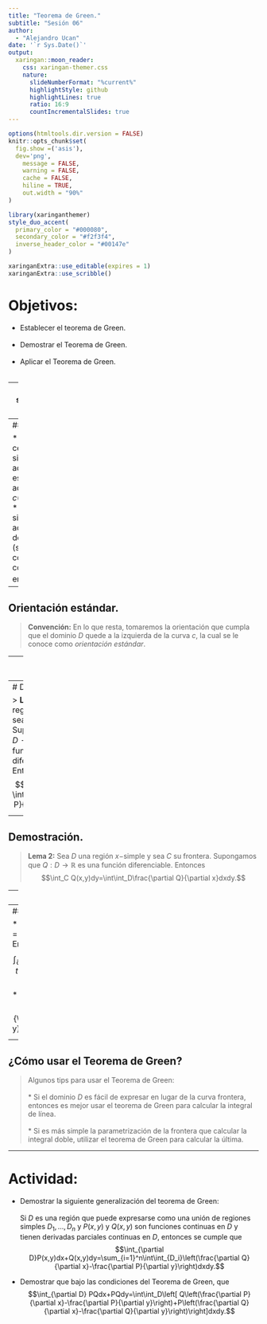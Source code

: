 ---
title: "Teorema de Green."
subtitle: "Sesión 06"
author: 
  - "Alejandro Ucan"
date: '`r Sys.Date()`'
output:
  xaringan::moon_reader:
    css: xaringan-themer.css
    nature:
      slideNumberFormat: "%current%"
      highlightStyle: github
      highlightLines: true
      ratio: 16:9
      countIncrementalSlides: true
---

```{r setup, include=FALSE}
options(htmltools.dir.version = FALSE)
knitr::opts_chunk$set(
  fig.show =('asis'),
  dev='png',
	message = FALSE,
	warning = FALSE,
	cache = FALSE,
	hiline = TRUE,
	out.width = "90%"
)
```

```{r xaringan-themer, include=FALSE, warning=FALSE}
library(xaringanthemer)
style_duo_accent(
  primary_color = "#000080",
  secondary_color = "#f2f3f4",
  inverse_header_color = "#00147e"
)
```

```{r xaringan-editable, echo=FALSE}
xaringanExtra::use_editable(expires = 1)
xaringanExtra::use_scribble()
```
# Objetivos:

 * Establecer el teorema de Green. <br/><br/>
 * Demostrar el Teorema de Green. <br/><br/>
 * Aplicar el Teorema de Green. <br/><br/>

---
# Curvas simples de $\mathbb{R}^2$.

> __Definición:__ Unca _curva simple_ $c$ en $\mathbb{R}^2$ es una función continua $c:[a,b]\rightarrow \mathbb{R}^2$ tal que $c(t_1)\neq c(t_2)$ si $t_1\neq t_2$.

--
##### Nota:

* Una curva cerrada simple, es aquella que es simple y además $c(a)=c(b)$.
* Las curvas simples acotan un dominio $D$ (subconjunto conexo y compacto) en $\mathbb{R}^2$.

---
## Orientación estándar.

> __Convención:__ En lo que resta, tomaremos la orientación que cumpla que el dominio $D$ quede a la izquierda de la curva $c,$ la cual se le conoce como _orientación estándar_.

---
# Teorema de Green.

> __Teorema:__ Sea $D$ un dominio acotado en $\mathbb{R}^2$ cuya frontera $\partial D$ es una curva cerrada simple y $c:[a,b]\rightarrow \mathbb{R}^2$ una parametrización de $\partial D$ con orientación estándar. Si $P(x,y)$ y $Q(x,y)$ son funciones continuas en $D$ y tienen derivadas parciales continuas en $D,$ entonces se cumple que $$\int_{\partial D}P(x,y)dx+Q(x,y)dy=\int\int_D\left(\frac{\partial Q}{\partial x}-\frac{\partial P}{\partial y}\right)dxdy.$$

---
# Demostración.

> __Lema 1:__ Sea $D$ una región $y-$simple y sea $C$ su frontera. Supongamos que $P:D\to\mathbb{R}$ es una función diferenciable. Entonces $$\int_C P(x,y)dx=-\int\int_D\frac{\partial P}{\partial y}dxdy.$$

---
## Demostración.

> __Lema 2:__ Sea $D$ una región $x-$simple y sea $C$ su frontera. Supongamos que $Q:D\to\mathbb{R}$ es una función diferenciable. Entonces $$\int_C Q(x,y)dy=\int\int_D\frac{\partial Q}{\partial x}dxdy.$$

---
##### Ejemplo

> Queremos comprobar el teorema de Green para el campo $\mathbf{F}=x\mathbf{i}+xy\mathbf{j},$ donde $D$ es el circulo unitario $x^2+y^2\leq 1.$

--
##### Solución:

* La frontera de $D$ es la curva $c(t)=(\cos t,\sin t),$ con $t\in[0,2\pi].$
* Entonces, $$\int_{\partial D}P(x,y)dx+Q(x,y)dy=\int_0^{2\pi}(\cos t)(-\sin t)+(\cos t)(\cos t)(\sin t)dt=0.$$
* Por otro lado, $$\int\int_D\left(\frac{\partial Q}{\partial x}-\frac{\partial P}{\partial y}\right)dxdy=\int\int_Dydxdy=0.$$

---
## ¿Cómo usar el Teorema de Green?

> Algunos tips para usar el Teorema de Green: <br/><br/>
  * Si el dominio $D$ es fácil de expresar en lugar de la curva frontera, entonces es mejor usar el teorema de Green para calcular la integral de línea. <br/><br/>
  * Si es más simple la parametrización de la frontera que calcular la integral doble, utilizar el teorema de Green para calcular la última.

---
# Actividad:

 * Demostrar la siguiente generalización del teorema de Green: <br/><br/> Si $D$ es una región que puede expresarse como una unión de regiones simples $D_1,\ldots,D_n$ y $P(x,y)$ y $Q(x,y)$ son funciones continuas en $D$ y tienen derivadas parciales continuas en $D,$ entonces se cumple que $$\int_{\partial D}P(x,y)dx+Q(x,y)dy=\sum_{i=1}^n\int\int_{D_i}\left(\frac{\partial Q}{\partial x}-\frac{\partial P}{\partial y}\right)dxdy.$$

 * Demostrar que bajo las condiciones del Teorema de Green, que $$\int_{\partial D} PQdx+PQdy=\int\int_D\left[ Q\left(\frac{\partial P}{\partial x}-\frac{\partial P}{\partial y}\right)+P\left(\frac{\partial Q}{\partial x}-\frac{\partial Q}{\partial y}\right)\right]dxdy.$$
